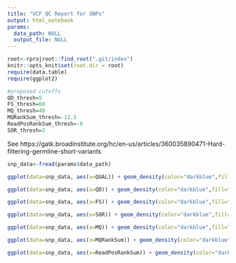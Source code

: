 ```yaml
---
title: "VCF QC Report for SNPs"
output: html_notebook
params:
  data_path: NULL
  output_file: NULL
---
```


```r
root<-rprojroot::find_root(".git/index")
knitr::opts_knit$set(root.dir = root)
require(data.table)
require(ggplot2)
```

```r
#proposed cutoffs
QD_thresh=5
FS_thresh=60
MQ_thresh=40
MQRankSum_thresh=-12.5
ReadPosRankSum_thresh=-8
SOR_thresh=3
```

See https://gatk.broadinstitute.org/hc/en-us/articles/360035890471-Hard-filtering-germline-short-variants

```r
snp_data<-fread(params$data_path)
```

```r
ggplot(data=snp_data, aes(x=QUAL)) + geom_density(color="darkblue",fill="lightblue") + xlim(0,5000)
```


```r
ggplot(data=snp_data, aes(x=QD)) + geom_density(color="darkblue",fill="lightblue") + geom_vline(xintercept = QD_thresh, linetype="dotted", color = "red", size=1.5)
```

```r
ggplot(data=snp_data, aes(x=FS)) + geom_density(color="darkblue",fill="lightblue") + geom_vline(xintercept = FS_thresh, linetype="dotted", color = "red", size=1.5)+xlim(0,100) + scale_x_continuous(trans='log10')
```

```r
ggplot(data=snp_data, aes(x=SOR)) + geom_density(color="darkblue",fill="lightblue") + geom_vline(xintercept = SOR_thresh, linetype="dotted", color = "red", size=1.5)
```

```r
ggplot(data=snp_data, aes(x=MQ)) + geom_density(color="darkblue",fill="lightblue") + geom_vline(xintercept = MQ_thresh, linetype="dotted", color = "red", size=1.5)+xlim(0,70)
```


```r
ggplot(data=snp_data, aes(x=MQRankSum)) + geom_density(color="darkblue",fill="lightblue") + geom_vline(xintercept = MQRankSum_thresh, linetype="dotted", color = "red", size=1.5) + xlim(-15,15)
```

```r
ggplot(data=snp_data, aes(x=ReadPosRankSum)) + geom_density(color="darkblue",fill="lightblue") + geom_vline(xintercept = ReadPosRankSum_thresh, linetype="dotted", color = "red", size=1.5)+xlim(-8,8)
```
